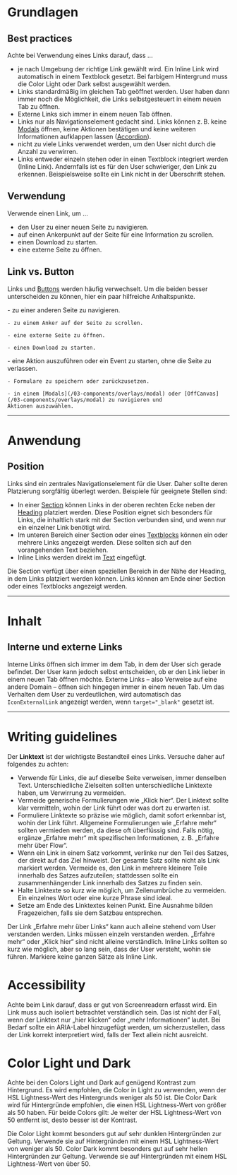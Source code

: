 # Grundlagen

## Best practices

Achte bei Verwendung eines Links darauf, dass ...

- je nach Umgebung der richtige Link gewählt wird. Ein Inline Link wird
  automatisch in einem Textblock gesetzt. Bei farbigem Hintergrund muss die
  Color Light oder Dark selbst ausgewählt werden.
- Links standardmäßig im gleichen Tab geöffnet werden. User haben dann immer
  noch die Möglichkeit, die Links selbstgesteuert in einem neuen Tab zu öffnen.
- Externe Links sich immer in einem neuen Tab öffnen.
- Links nur als Navigationselement gedacht sind. Links können z. B. keine
  [Modals](/03-components/overlays/modal) öffnen, keine Aktionen bestätigen und
  keine weiteren Informationen aufklappen lassen
  ([Accordion](/03-components/structure/accordion)).
- nicht zu viele Links verwendet werden, um den User nicht durch die Anzahl zu
  verwirren.
- Links entweder einzeln stehen oder in einen Textblock integriert werden
  (Inline Link). Andernfalls ist es für den User schwieriger, den Link zu
  erkennen. Beispielsweise sollte ein Link nicht in der Überschrift stehen.

## Verwendung

Verwende einen Link, um ...

- den User zu einer neuen Seite zu navigieren.
- auf einen Ankerpunkt auf der Seite für eine Information zu scrollen.
- einen Download zu starten.
- eine externe Seite zu öffnen.

## Link vs. Button

Links und [Buttons](/03-components/actions/button) werden häufig verwechselt. Um
die beiden besser unterscheiden zu können, hier ein paar hilfreiche
Anhaltspunkte.

<DoAndDont>
  <Info heading="Verwende Links, um z. B. ...">
    - zu einer anderen Seite zu navigieren.

    - zu einem Anker auf der Seite zu scrollen.

    - eine externe Seite zu öffnen.

    - einen Download zu starten.

  </Info>
  <Info heading="Verwende Buttons, um z. B. ...">
    - eine Aktion auszuführen oder ein Event zu starten, ohne die Seite zu
    verlassen.

    - Formulare zu speichern oder zurückzusetzen.

    - in einem [Modals](/03-components/overlays/modal) oder [OffCanvas](/03-components/overlays/modal) zu navigieren und
    Aktionen auszuwählen.

  </Info>
</DoAndDont>

---

# Anwendung

## Position

Links sind ein zentrales Navigationselement für die User. Daher sollte deren
Platzierung sorgfältig überlegt werden. Beispiele für geeignete Stellen sind:

- In einer [Section](/03-components/structure/section) können Links in der
  oberen rechten Ecke neben der [Heading](/03-components/content/heading)
  platziert werden. Diese Position eignet sich besonders für Links, die
  inhaltlich stark mit der Section verbunden sind, und wenn nur ein einzelner
  Link benötigt wird.
- Im unteren Bereich einer Section oder eines
  [Textblocks](/03-components/content/text) können ein oder mehrere Links
  angezeigt werden. Diese sollten sich auf den vorangehenden Text beziehen.
- Inline Links werden direkt im [Text](/03-components/content/text) eingefügt.

<DoAndDont>
  <Do example="position1">
    Die Section verfügt über einen speziellen Bereich in der Nähe der Heading,
    in dem Links platziert werden können.
  </Do>
  <Do example="position2">
    Links können am Ende einer Section oder eines Textblocks angezeigt werden.
  </Do>
</DoAndDont>

---

# Inhalt

## Interne und externe Links

Interne Links öffnen sich immer im dem Tab, in dem der User sich gerade
befindet. Der User kann jedoch selbst entscheiden, ob er den Link lieber in
einem neuen Tab öffnen möchte. Externe Links – also Verweise auf eine andere
Domain – öffnen sich hingegen immer in einem neuen Tab. Um das Verhalten dem
User zu verdeutlichen, wird automatisch das `IconExternalLink` angezeigt werden,
wenn `target="_blank"` gesetzt ist.

---

# Writing guidelines

Der **Linktext** ist der wichtigste Bestandteil eines Links. Versuche daher auf
folgendes zu achten:

- Verwende für Links, die auf dieselbe Seite verweisen, immer denselben Text.
  Unterschiedliche Zielseiten sollten unterschiedliche Linktexte haben, um
  Verwirrung zu vermeiden.
- Vermeide generische Formulierungen wie „Klick hier“. Der Linktext sollte klar
  vermitteln, wohin der Link führt oder was dort zu erwarten ist.
- Formuliere Linktexte so präzise wie möglich, damit sofort erkennbar ist, wohin
  der Link führt. Allgemeine Formulierungen wie „Erfahre mehr“ sollten vermieden
  werden, da diese oft überflüssig sind. Falls nötig, ergänze „Erfahre mehr“ mit
  spezifischen Informationen, z. B. „Erfahre mehr über Flow“.
- Wenn ein Link in einem Satz vorkommt, verlinke nur den Teil des Satzes, der
  direkt auf das Ziel hinweist. Der gesamte Satz sollte nicht als Link markiert
  werden. Vermeide es, den Link in mehrere kleinere Teile innerhalb des Satzes
  aufzuteilen; stattdessen sollte ein zusammenhängender Link innerhalb des
  Satzes zu finden sein.
- Halte Linktexte so kurz wie möglich, um Zeilenumbrüche zu vermeiden. Ein
  einzelnes Wort oder eine kurze Phrase sind ideal.
- Setze am Ende des Linktextes keinen Punkt. Eine Ausnahme bilden Fragezeichen,
  falls sie dem Satzbau entsprechen.

<DoAndDont>
  <Do example="writingExtraDo">
    Der Link „Erfahre mehr über Links“ kann auch alleine stehend vom User
    verstanden werden.
  </Do>
  <Dont example="writingExtraDont">
    Links müssen einzeln verstanden werden. „Erfahre mehr“ oder „Klick hier“
    sind nicht alleine verständlich.
  </Dont>
</DoAndDont>

<DoAndDont>
  <Do example="writingInlineDo">
    Inline Links sollten so kurz wie möglich, aber so lang sein, dass der User
    versteht, wohin sie führen.
  </Do>
  <Dont example="writingInlineDont">
    Markiere keine ganzen Sätze als Inline Link.
  </Dont>
</DoAndDont>

# Accessibility

Achte beim Link darauf, dass er gut von Screenreadern erfasst wird. Ein Link
muss auch isoliert betrachtet verständlich sein. Das ist nicht der Fall, wenn
der Linktext nur „hier klicken“ oder „mehr Informationen“ lautet. Bei Bedarf
sollte ein ARIA-Label hinzugefügt werden, um sicherzustellen, dass der Link
korrekt interpretiert wird, falls der Text allein nicht ausreicht.

# Color Light und Dark

Achte bei den Colors Light und Dark auf genügend Kontrast zum Hintergrund. Es
wird empfohlen, die Color in Light zu verwenden, wenn der HSL Lightness-Wert des
Hintergrunds weniger als 50 ist. Die Color Dark wird für Hintergründe empfohlen,
die einen HSL Lightness-Wert von größer als 50 haben. Für beide Colors gilt: Je
weiter der HSL Lightness-Wert von 50 entfernt ist, desto besser ist der
Kontrast.

<DoAndDont>
  <Do example="light" bgColor="dark">
    Die Color Light kommt besonders gut auf sehr dunklen Hintergründen zur
    Geltung. Verwende sie auf Hintergründen mit einem HSL Lightness-Wert von
    weniger als 50.
  </Do>
  <Do example="dark" bgColor="light">
    Color Dark kommt besonders gut auf sehr hellen Hintergründen zur Geltung.
    Verwende sie auf Hintergründen mit einem HSL Lightness-Wert von über 50.
  </Do>
</DoAndDont>
